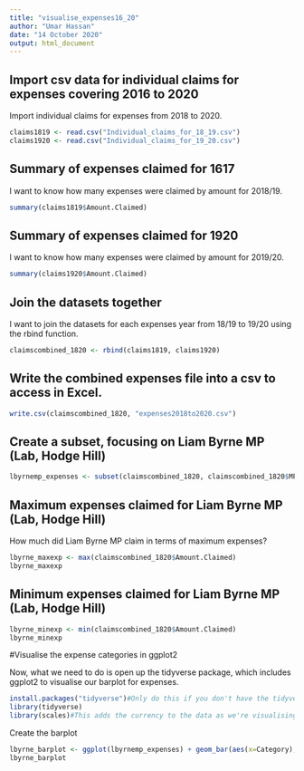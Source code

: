```yaml
---
title: "visualise_expenses16_20"
author: "Umar Hassan"
date: "14 October 2020"
output: html_document
---
```


## Import csv data for individual claims for expenses covering 2016 to 2020

Import individual claims for expenses from 2018 to 2020.

```r
claims1819 <- read.csv("Individual_claims_for_18_19.csv")
claims1920 <- read.csv("Individual_claims_for_19_20.csv")
```

## Summary of expenses claimed for 1617

I want to know how many expenses were claimed by amount for 2018/19.

```r
summary(claims1819$Amount.Claimed)
```

## Summary of expenses claimed for 1920

I want to know how many expenses were claimed by amount for 2019/20.

```r
summary(claims1920$Amount.Claimed)
```

## Join the datasets together

I want to join the datasets for each expenses year from 18/19 to 19/20 using the rbind function.

```r
claimscombined_1820 <- rbind(claims1819, claims1920)
```

## Write the combined expenses file into a csv to access in Excel.

```r
write.csv(claimscombined_1820, "expenses2018to2020.csv")
```

## Create a subset, focusing on Liam Byrne MP (Lab, Hodge Hill)

```r
lbyrnemp_expenses <- subset(claimscombined_1820, claimscombined_1820$MP.s.Name == "Liam Byrne")
```

## Maximum expenses claimed for Liam Byrne MP (Lab, Hodge Hill)

How much did Liam Byrne MP claim in terms of maximum expenses?

```r
lbyrne_maxexp <- max(claimscombined_1820$Amount.Claimed)
lbyrne_maxexp
```

## Minimum expenses claimed for Liam Byrne MP (Lab, Hodge Hill)

```r
lbyrne_minexp <- min(claimscombined_1820$Amount.Claimed)
lbyrne_minexp
```

#Visualise the expense categories in ggplot2

Now, what we need to do is open up the tidyverse package, which includes ggplot2 to visualise our barplot for expenses.

```r
install.packages("tidyverse")#Only do this if you don't have the tidyverse package installed on your machine.
library(tidyverse)
library(scales)#This adds the currency to the data as we're visualising financial data in the form of MPs expenses.
```

Create the barplot

```r
lbyrne_barplot <- ggplot(lbyrnemp_expenses) + geom_bar(aes(x=Category), fill="#FFA500") + coord_flip() + labs(title = "How many times did Liam Byrne MP make an expense by category?", caption = "Source:Independent Parliamentary Standards Authority | Visualisation: Umar Hassan") + ylab("Category amount") + theme_set(theme_bw())
lbyrne_barplot
```